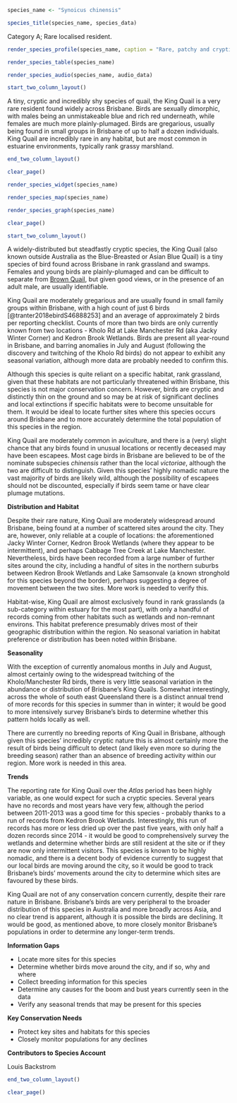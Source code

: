 ```r
species_name <- "Synoicus chinensis"
```

```r
species_title(species_name, species_data)
```

Category A; Rare localised resident.

```r
render_species_profile(species_name, caption = "Rare, patchy and cryptic resident of dank grassland around the city. Very difficult to observe but may be flushed or heard calling at night. Not of conservation concern.")
```

```r
render_species_table(species_name)
```

```r
render_species_audio(species_name, audio_data)
```

```r
start_two_column_layout()
```

A tiny, cryptic and incredibly shy species of quail, the King Quail is a very rare resident found widely across Brisbane. Birds are sexually dimorphic, with males being an unmistakeable blue and rich red underneath, while females are much more plainly-plumaged. Birds are gregarious, usually being found in small groups in Brisbane of up to half a dozen individuals. King Quail are incredibly rare in any habitat, but are most common in estuarine environments, typically rank grassy marshland.

```r
end_two_column_layout()
```

```r
clear_page()
```

```r
render_species_widget(species_name)
```

```r
render_species_map(species_name)
```

```r
render_species_graph(species_name)
```

```r
clear_page()
```

```r
start_two_column_layout()
```

A widely-distributed but steadfastly cryptic species, the King Quail (also known outside Australia as the Blue-Breasted or Asian Blue Quail) is a tiny species of bird found across Brisbane in rank grassland and swamps. Females and young birds are plainly-plumaged and can be difficult to separate from [Brown Quail](#brown-quail-synoicus-ypsilophorus), but given good views, or in the presence of an adult male, are usually identifiable.

King Quail are moderately gregarious and are usually found in small family groups within Brisbane, with a high count of just 6 birds [@tranter2018ebirdS46888253] and an average of approximately 2 birds per reporting checklist. Counts of more than two birds are only currently known from two locations - Kholo Rd at Lake Manchester Rd (aka Jacky Winter Corner) and Kedron Brook Wetlands. Birds are present all year-round in Brisbane, and barring anomalies in July and August (following the discovery and twitching of the Kholo Rd birds) do not appear to exhibit any seasonal variation, although more data are probably needed to confirm this.

Although this species is quite reliant on a specific habitat, rank grassland, given that these habitats are not particularly threatened within Brisbane, this species is not major conservation concern. However, birds are cryptic and distinctly thin on the ground and so may be at risk of significant declines and local extinctions if specific habitats were to become unsuitable for them. It would be ideal to locate further sites where this species occurs around Brisbane and to more accurately determine the total population of this species in the region.

King Quail are moderately common in aviculture, and there is a (very) slight chance that any birds found in unusual locations or recently deceased may have been escapees. Most cage birds in Brisbane are believed to be of the nominate subspecies _chinensis_ rather than the local _victoriae_, although the two are difficult to distinguish. Given this species' highly nomadic nature the vast majority of birds are likely wild, although the possibility of escapees should not be discounted, especially if birds seem tame or have clear plumage mutations.

**Distribution and Habitat**

Despite their rare nature, King Quail are moderately widespread around Brisbane, being found at a number of scattered sites around the city. They are, however, only reliable at a couple of locations: the aforementioned Jacky Winter Corner, Kedron Brook Wetlands (where they appear to be intermittent), and perhaps Cabbage Tree Creek at Lake Manchester. Nevertheless, birds have been recorded from a large number of further sites around the city, including a handful of sites in the northern suburbs between Kedron Brook Wetlands and Lake Samsonvale (a known stronghold for this species beyond the border), perhaps suggesting a degree of movement between the two sites. More work is needed to verify this.

Habitat-wise, King Quail are almost exclusively found in rank grasslands (a sub-category within estuary for the most part), with only a handful of records coming from other habitats such as wetlands and non-remnant environs. This habitat preference presumably drives most of their geographic distribution within the region. No seasonal variation in habitat preference or distribution has been noted within Brisbane.

**Seasonality**

With the exception of currently anomalous months in July and August, almost certainly owing to the widespread twitching of the Kholo/Manchester Rd birds, there is very little seasonal variation in the abundance or distribution of Brisbane's King Quails. Somewhat interestingly, across the whole of south east Queensland there is a distinct annual trend of more records for this species in summer than in winter; it would be good to more intensively survey Brisbane's birds to determine whether this pattern holds locally as well.

There are currently no breeding reports of King Quail in Brisbane, although given this species' incredibly cryptic nature this is almost certainly more the result of birds being difficult to detect (and likely even more so during the breeding season) rather than an absence of breeding activity within our region. More work is needed in this area.

**Trends**

The reporting rate for King Quail over the _Atlas_ period has been highly variable, as one would expect for such a cryptic species. Several years have no records and most years have very few, although the period between 2011-2013 was a good time for this species - probably thanks to a run of records from Kedron Brook Wetlands. Interestingly, this run of records has more or less dried up over the past five years, with only half a dozen records since 2014 - it would be good to comprehensively survey the wetlands and determine whether birds are still resident at the site or if they are now only intermittent visitors. This species is known to be highly nomadic, and there is a decent body of evidence currently to suggest that our local birds are moving around the city, so it would be good to track Brisbane's birds' movements around the city to determine which sites are favoured by these birds.

King Quail are not of any conservation concern currently, despite their rare nature in Brisbane. Brisbane's birds are very peripheral to the broader distribution of this species in Australia and more broadly across Asia, and no clear trend is apparent, although it is possible the birds are declining. It would be good, as mentioned above, to more closely monitor Brisbane's populations in order to determine any longer-term trends.

**Information Gaps**

- Locate more sites for this species
- Determine whether birds move around the city, and if so, why and where
- Collect breeding information for this species
- Determine any causes for the boom and bust years currently seen in the data
- Verify any seasonal trends that may be present for this species

**Key Conservation Needs**

- Protect key sites and habitats for this species
- Closely monitor populations for any declines

**Contributors to Species Account**

Louis Backstrom

```r
end_two_column_layout()
```

```r
clear_page()
```

